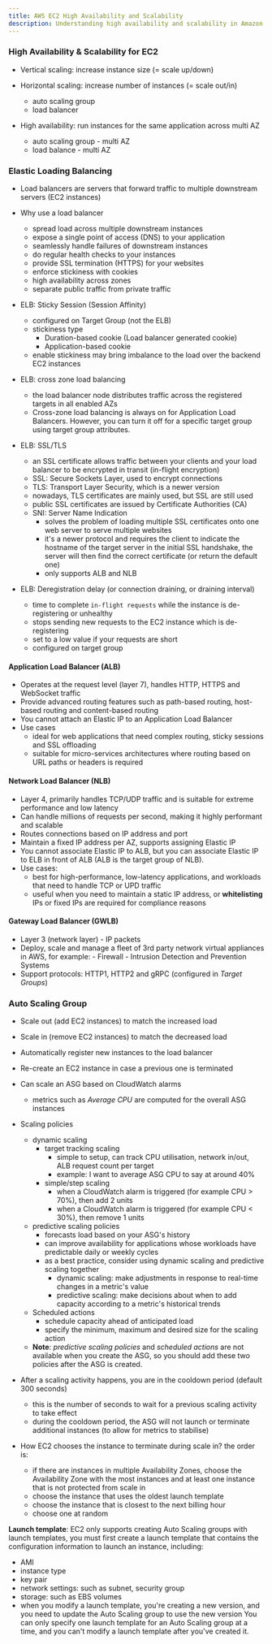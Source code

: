 ```yaml
---
title: AWS EC2 High Availability and Scalability
description: Understanding high availability and scalability in Amazon EC2, including load balancing, auto scaling, and instance management.
---
```

### High Availability & Scalability for EC2

- Vertical scaling: increase instance size (= scale up/down)
- Horizontal scaling: increase number of instances (= scale out/in)
    - auto scaling group
    - load balancer

- High availability: run instances for the same application across multi AZ
    - auto scaling group - multi AZ
    - load balance - multi AZ
### Elastic Loading Balancing

- Load balancers are servers that forward traffic to multiple downstream servers (EC2 instances)
- Why use a load balancer
    - spread load across multiple downstream instances
    - expose a single point of access (DNS) to your application
    - seamlessly handle failures of downstream instances
    - do regular health checks to your instances
    - provide SSL termination (HTTPS) for your websites
    - enforce stickiness with cookies
    - high availability across zones
    - separate public traffic from private traffic

- ELB: Sticky Session (Session Affinity)
    - configured on Target Group (not the ELB)
    - stickiness type
        - Duration-based cookie (Load balancer generated cookie)
        - Application-based cookie
    - enable stickiness may bring imbalance to the load over the backend EC2 instances

- ELB: cross zone load balancing
    - the load balancer node distributes traffic across the registered targets in all enabled AZs
    - Cross-zone load balancing is always on for Application Load Balancers. However, you can turn it off for a specific target group using target group attributes.

- ELB: SSL/TLS
    - an SSL certificate allows traffic between your clients and your load balancer to be encrypted in transit (in-flight encryption)
    - SSL: Secure Sockets Layer, used to encrypt connections
    - TLS: Transport Layer Security, which is a newer version
    - nowadays, TLS certificates are mainly used, but SSL are still used
    - public SSL certificates are issued by Certificate Authorities (CA)
    - SNI: Server Name Indication
        - solves the problem of loading multiple SSL certificates onto one web server to serve multiple websites
        - it's a newer protocol and requires the client to indicate the hostname of the target server in the initial SSL handshake, the server will then find the correct certificate (or return the default one)
        - only supports ALB and NLB

- ELB: Deregistration delay (or connection draining, or draining interval)
    - time to complete `in-flight requests` while the instance is de-registering or unhealthy
    - stops sending new requests to the EC2 instance which is de-registering
    - set to a low value if your requests are short
    - configured on target group
#### Application Load Balancer (ALB)

- Operates at the request level (layer 7), handles HTTP, HTTPS and WebSocket traffic
- Provide advanced routing features such as path-based routing, host-based routing and content-based routing
- You cannot attach an Elastic IP to an Application Load Balancer
- Use cases
    - ideal for web applications that need complex routing, sticky sessions and SSL offloading
    - suitable for micro-services architectures where routing based on URL paths or headers is required
      
#### Network Load Balancer (NLB)
  
- Layer 4, primarily handles TCP/UDP traffic and is suitable for extreme performance and low latency
- Can handle millions of requests per second, making it highly performant and scalable
- Routes connections based on IP address and port
- Maintain a fixed IP address per AZ, supports assigning Elastic IP
- You cannot associate Elastic IP to ALB, but you can associate Elastic IP to ELB in front of ALB (ALB is the target group of NLB).
- Use cases:
    - best for high-performance, low-latency applications, and workloads that need to handle TCP or UPD traffic
    - useful when you need to maintain a static IP address, or **whitelisting** IPs or fixed IPs are required for compliance reasons

#### Gateway Load Balancer (GWLB)

- Layer 3 (network layer) - IP packets
- Deploy, scale and manage a fleet of 3rd party network virtual appliances in AWS, for example: 
      - Firewall
      - Intrusion Detection and Prevention Systems
- Support protocols: HTTP1, HTTP2 and gRPC (configured in *Target Groups*)

### Auto Scaling Group

- Scale out (add EC2 instances) to match the increased load
- Scale in (remove EC2 instances) to match the decreased load
- Automatically register new instances to the load balancer
- Re-create an EC2 instance in case a previous one is terminated
- Can scale an ASG based on CloudWatch alarms
    - metrics such as *Average CPU* are computed for the overall ASG instances
- Scaling policies
    - dynamic scaling
        - target tracking scaling
            - simple to setup, can track CPU utilisation, network in/out, ALB request count per target
            - example: I want to average ASG CPU to say at around 40%
        - simple/step scaling
            - when a CloudWatch alarm is triggered (for example CPU > 70%), then add 2 units
            - when a CloudWatch alarm is triggered (for example CPU < 30%), then remove 1 units
    - predictive scaling policies
        - forecasts load based on your ASG's history
        - can improve availability for applications whose workloads have predictable daily or weekly cycles
        - as a best practice, consider using dynamic scaling and predictive scaling together
            - dynamic scaling: make adjustments in response to real-time changes in a metric's value
            - predictive scaling: make decisions about when to add capacity according to a metric's historical trends
    - Scheduled actions
        - schedule capacity ahead of anticipated load
        - specify the minimum, maximum and desired size for the scaling action 
    - **Note**: *predictive scaling policies* and *scheduled actions* are not available when you create the ASG, so you should add these two policies after the ASG is created.

- After a scaling activity happens, you are in the cooldown period (default 300 seconds)
    - this is the number of seconds to wait for a previous scaling activity to take effect
    - during the cooldown period, the ASG will not launch or terminate additional instances (to allow for metrics to stabilise)

- How EC2 chooses the instance to terminate during scale in? the order is:
    - if there are instances in multiple Availability Zones, choose the Availability Zone with the most instances and at least one instance that is not protected from scale in
    - choose the instance that uses the oldest launch template
    - choose the instance that is closest to the next billing hour
    - choose one at random

**Launch template**: EC2 only supports creating Auto Scaling groups with launch templates, you must first create a launch template that contains the configuration information to launch an instance, including: 
- AMI
- instance type
- key pair
- network settings: such as subnet, security group
- storage: such as EBS volumes
- when you modify a launch template, you're creating a new version, and you need to update the Auto Scaling group to use the new version
You can only specify one launch template for an Auto Scaling group at a time, and you can't modify a launch template after you've created it. 
